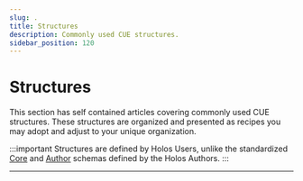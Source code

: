 ```yaml
---
slug: .
title: Structures
description: Commonly used CUE structures.
sidebar_position: 120
---
```


# Structures

This section has self contained articles covering commonly used CUE structures.
These structures are organized and presented as recipes you may adopt and adjust
to your unique organization.

:::important
Structures are defined by Holos Users, unlike the standardized [Core] and
[Author] schemas defined by the Holos Authors.
:::

---

<DocCardList />

[Core]: ../../api/core.md
[Author]: ../../api/author.md

